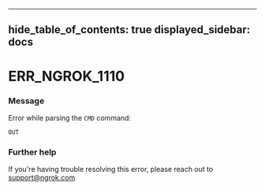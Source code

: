 

---
hide_table_of_contents: true
displayed_sidebar: docs
---


# ERR_NGROK_1110

### Message
Error while parsing the `CMD` command:

`OUT`

<ErrorDetails />



### Further help
If you're having trouble resolving this error, please reach out to [support@ngrok.com](mailto:support@ngrok.com?subject=Help%20with%20ERR_NGROK_1110)

